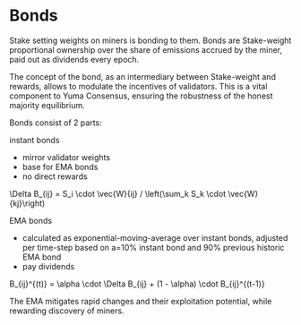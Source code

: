 # Bonds

Stake setting weights on miners is bonding to them. Bonds are Stake-weight proportional ownership over the share of emissions accrued by the miner, paid out as dividends every epoch. 

The concept of the bond, as an intermediary between Stake-weight and rewards, allows to modulate the incentives of validators. This is a vital component to Yuma Consensus, ensuring the robustness of the honest majority equilibrium.

Bonds consist of 2 parts:

instant bonds
- mirror validator weights
- base for EMA bonds
- no direct rewards

\Delta B_{ij} = S_i \cdot \vec{W}{ij} / \left(\sum_k S_k \cdot \vec{W}{kj}\right)

EMA bonds 
- calculated as exponential-moving-average over instant bonds, adjusted per time-step based on a=10% instant bond and 90% previous historic EMA bond
- pay dividends 

B_{ij}^{(t)} = \alpha \cdot \Delta B_{ij} + (1 - \alpha) \cdot B_{ij}^{(t-1)}

The EMA mitigates rapid changes and their exploitation potential, while rewarding discovery of miners.
